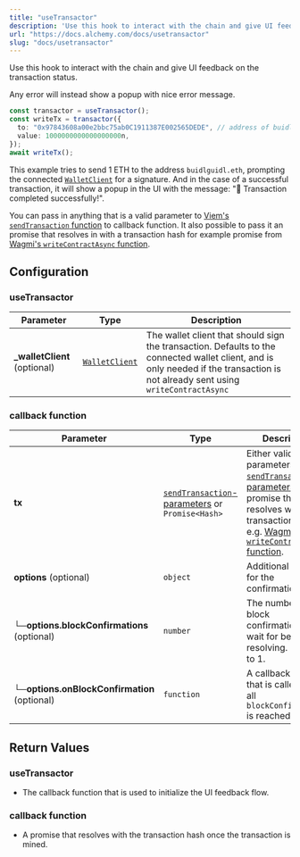 ```yaml
---
title: "useTransactor"
description: 'Use this hook to interact with the chain and give UI feedback on the transaction status. Any error will instead show a popup with nice error message. const transactor = useTransactor(); const writeTx = transactor({ to: "0x97843608a00e2bbc75ab0C1911387E002565DEDE", // address of buidlguidl.eth value:...'
url: "https://docs.alchemy.com/docs/usetransactor"
slug: "docs/usetransactor"
---
```


Use this hook to interact with the chain and give UI feedback on the transaction status.

Any error will instead show a popup with nice error message.

```typescript typescript
const transactor = useTransactor();
const writeTx = transactor({
  to: "0x97843608a00e2bbc75ab0C1911387E002565DEDE", // address of buidlguidl.eth
  value: 1000000000000000000n,
});
await writeTx();
```

This example tries to send 1 ETH to the address `buidlguidl.eth`, prompting the connected [`WalletClient`](https://wagmi.sh/react/api/hooks/useWalletClient#usewalletclient) for a signature. And in the case of a successful transaction, it will show a popup in the UI with the message: "🎉 Transaction completed successfully!".

You can pass in anything that is a valid parameter to [Viem's `sendTransaction` function](https://viem.sh/docs/actions/wallet/sendTransaction#parameters) to callback function. It also possible to pass it an promise that resolves in with a transaction hash for example promise from [Wagmi's `writeContractAsync` function](https://wagmi.sh/react/api/hooks/useWriteContract#mutate-async).

## Configuration

### useTransactor

| Parameter                     | Type                                                       | Description                                                                                                                                                                       |
| ----------------------------- | ---------------------------------------------------------- | --------------------------------------------------------------------------------------------------------------------------------------------------------------------------------- |
| **\_walletClient** (optional) | [`WalletClient`](https://viem.sh/docs/clients/wallet.html) | The wallet client that should sign the transaction. Defaults to the connected wallet client, and is only needed if the transaction is not already sent using `writeContractAsync` |

### callback function

| Parameter                                    | Type                                                                                                              | Description                                                                                                                                                                                                                                                                                    |
| -------------------------------------------- | ----------------------------------------------------------------------------------------------------------------- | ---------------------------------------------------------------------------------------------------------------------------------------------------------------------------------------------------------------------------------------------------------------------------------------------- |
| **tx**                                       | [`sendTransaction`-parameters](https://viem.sh/docs/actions/wallet/sendTransaction#parameters) or `Promise<Hash>` | Either valid parameters for [`sendTransaction`-parameters](https://viem.sh/docs/actions/wallet/sendTransaction#parameters) or a promise that resolves with the transaction hash, e.g. [Wagmi's `writeContractAsync` function](https://wagmi.sh/react/api/hooks/useWriteContract#mutate-async). |
| **options** (optional)                       | `object`                                                                                                          | Additional options for the confirmation.                                                                                                                                                                                                                                                       |
| **└─options.blockConfirmations** (optional)  | `number`                                                                                                          | The number of block confirmations to wait for before resolving. Defaults to 1.                                                                                                                                                                                                                 |
| **└─options.onBlockConfirmation** (optional) | `function`                                                                                                        | A callback function that is called once all `blockConfirmations` is reached.                                                                                                                                                                                                                   |

## Return Values

### useTransactor

- The callback function that is used to initialize the UI feedback flow.

### callback function

- A promise that resolves with the transaction hash once the transaction is mined.
